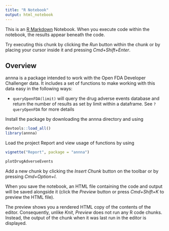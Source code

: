 ```yaml
---
title: "R Notebook"
output: html_notebook
---
```


This is an [R Markdown](http://rmarkdown.rstudio.com) Notebook. When you execute code within the notebook, the results appear beneath the code. 

Try executing this chunk by clicking the *Run* button within the chunk or by placing your cursor inside it and pressing *Cmd+Shift+Enter*. 

## Overview

annna is a package intended to work with the Open FDA Developer Challenger data. It includes a set of 
functions to make working with this data easy in the following ways:

* `queryOpenFDA(limit)` will query the drug adverse events database and return the number of results as set by limit within a dataframe. See `?queryOpenFDA` for more details


Install the package by downloading the annna directory and using
```r
devtools::load_all()
library(annna)
```

Load the project Report and view usage of functions by using
```r
vignette("Report", package = "annna")
```

```r
plotDrugAdverseEvents
```

Add a new chunk by clicking the *Insert Chunk* button on the toolbar or by pressing *Cmd+Option+I*.

When you save the notebook, an HTML file containing the code and output will be saved alongside it (click the *Preview* button or press *Cmd+Shift+K* to preview the HTML file). 

The preview shows you a rendered HTML copy of the contents of the editor. Consequently, unlike *Knit*, *Preview* does not run any R code chunks. Instead, the output of the chunk when it was last run in the editor is displayed.

